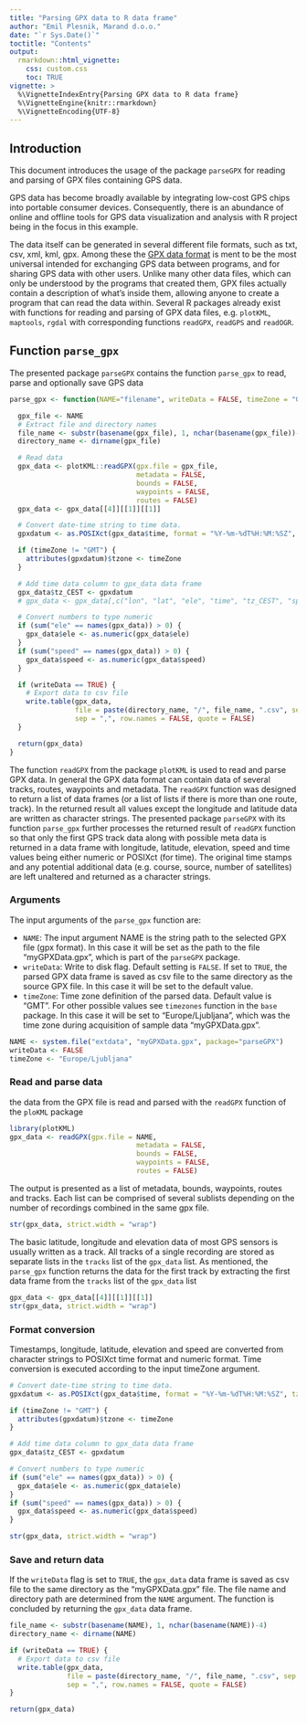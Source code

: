 ```yaml
---
title: "Parsing GPX data to R data frame"
author: "Emil Plesnik, Marand d.o.o."
date: "`r Sys.Date()`"
toctitle: "Contents"
output: 
  rmarkdown::html_vignette:
    css: custom.css
    toc: TRUE
vignette: >
  %\VignetteIndexEntry{Parsing GPX data to R data frame}
  %\VignetteEngine{knitr::rmarkdown}
  %\VignetteEncoding{UTF-8}
---
```


## Introduction 

This document introduces the usage of the package `parseGPX` for reading and parsing of GPX files containing GPS data.

GPS data has become broadly available by integrating low-cost GPS chips into portable consumer devices. Consequently, there is an abundance of online and offline tools for GPS data visualization and analysis with R project being in the focus in this example. 

The data itself can be generated in several different file formats, such as txt, csv, xml, kml, gpx. Among these the [GPX data format](http://www.topografix.com/gpx.asp) is ment to be the most universal intended for exchanging GPS data between programs, and for sharing GPS data with other users. Unlike many other data files, which can only be understood by the programs that created them, GPX files actually contain a description of what's inside them, allowing anyone to create a program that can read the data within. Several R packages already exist with functions for reading and parsing of GPX data files, e.g. `plotKML`, `maptools`, `rgdal` with corresponding functions `readGPX`, `readGPS` and `readOGR`. 

## Function `parse_gpx`

The presented package `parseGPX` contains the function `parse_gpx` to read, parse and optionally save GPS data

```r
parse_gpx <- function(NAME="filename", writeData = FALSE, timeZone = "GMT") {

  gpx_file <- NAME
  # Extract file and directory names
  file_name <- substr(basename(gpx_file), 1, nchar(basename(gpx_file))-4)
  directory_name <- dirname(gpx_file)

  # Read data
  gpx_data <- plotKML::readGPX(gpx.file = gpx_file,
                               metadata = FALSE,
                               bounds = FALSE,
                               waypoints = FALSE,
                               routes = FALSE)
  gpx_data <- gpx_data[[4]][[1]][[1]]

  # Convert date-time string to time data.
  gpxdatum <- as.POSIXct(gpx_data$time, format = "%Y-%m-%dT%H:%M:%SZ", tz="GMT")

  if (timeZone != "GMT") {
    attributes(gpxdatum)$tzone <- timeZone
  }

  # Add time data column to gpx_data data frame
  gpx_data$tz_CEST <- gpxdatum
  # gpx_data <- gpx_data[,c("lon", "lat", "ele", "time", "tz_CEST", "speed")]

  # Convert numbers to type numeric
  if (sum("ele" == names(gpx_data)) > 0) {
    gpx_data$ele <- as.numeric(gpx_data$ele)
  }
  if (sum("speed" == names(gpx_data)) > 0) {
    gpx_data$speed <- as.numeric(gpx_data$speed)
  }

  if (writeData == TRUE) {
    # Export data to csv file
    write.table(gpx_data,
                file = paste(directory_name, "/", file_name, ".csv", sep = ""),
                sep = ",", row.names = FALSE, quote = FALSE)
  }

  return(gpx_data)
}
```


The function `readGPX` from the package `plotKML` is used to read and parse GPX data. In general the GPX data format can contain data of several tracks, routes, waypoints and metadata. The `readGPX` function was designed to return a list of data frames (or a list of lists if there is more than one route, track). In the returned result all values except the longitude and latitude data are written as character strings. The presented package `parseGPX` with its function `parse_gpx` further processes the returned result of `readGPX` function so that only the first GPS track data along with possible meta data is returned in a data frame with longitude, latitude, elevation, speed and time values being either numeric or POSIXct (for time). The original time stamps and any potential additional data (e.g. course, source, number of satellites) are left unaltered and returned as a character strings. 

### Arguments 

The input arguments of the `parse_gpx` function are: 

- `NAME`: The input argument NAME is the string path to the selected GPX file (gpx format). In this case it will be set as the path to the file "myGPXData.gpx", which is part of the `parseGPX` package. 
- `writeData`: Write to disk flag. Default setting is `FALSE`. If set to `TRUE`, the parsed GPX data frame is saved as csv file to the same directory as the source GPX file. In this case it will be set to the default value.
- `timeZone`: Time zone definition of the parsed data. Default value is "GMT". For other possible values see `timezones` function in the `base` package. In this case it will be set to "Europe/Ljubljana", which was the time zone during acquisition of sample data "myGPXData.gpx". 

```r
NAME <- system.file("extdata", "myGPXData.gpx", package="parseGPX")
writeData <- FALSE
timeZone <- "Europe/Ljubljana"
```


### Read and parse data 

the data from the GPX file is read and parsed with the `readGPX` function of the `ploKML` package 

```r
library(plotKML)
gpx_data <- readGPX(gpx.file = NAME,
                               metadata = FALSE,
                               bounds = FALSE,
                               waypoints = FALSE,
                               routes = FALSE)
```

The output is presented as a list of metadata, bounds, waypoints, routes and tracks. Each list can be comprised of several sublists depending on the number of recordings combined in the same gpx file. 

```r
str(gpx_data, strict.width = "wrap")
```

The basic latitude, longitude and elevation data of most GPS sensors is usually written as a track. All tracks of a single recording are stored as separate lists in the `tracks` list of the `gpx_data` list. As mentioned, the `parse_gpx` function returns the data for the first track by extracting the first data frame from the `tracks` list of the `gpx_data` list   

```r
gpx_data <- gpx_data[[4]][[1]][[1]]
str(gpx_data, strict.width = "wrap")
```


### Format conversion

Timestamps, longitude, latitude, elevation and speed are converted from character strings to POSIXct time format and numeric format. Time conversion is executed according to the input timeZone argument. 

```r
# Convert date-time string to time data.
gpxdatum <- as.POSIXct(gpx_data$time, format = "%Y-%m-%dT%H:%M:%SZ", tz="GMT")

if (timeZone != "GMT") {
  attributes(gpxdatum)$tzone <- timeZone
}

# Add time data column to gpx_data data frame
gpx_data$tz_CEST <- gpxdatum

# Convert numbers to type numeric
if (sum("ele" == names(gpx_data)) > 0) {
  gpx_data$ele <- as.numeric(gpx_data$ele)
}
if (sum("speed" == names(gpx_data)) > 0) {
  gpx_data$speed <- as.numeric(gpx_data$speed)
}

str(gpx_data, strict.width = "wrap")
```


### Save and return data

If the `writeData` flag is set to `TRUE`, the `gpx_data` data frame is saved as csv file to the same directory as the "myGPXData.gpx" file. The file name and directory path are determined from the `NAME` argument. The function is concluded by returning the `gpx_data` data frame. 

```r
file_name <- substr(basename(NAME), 1, nchar(basename(NAME))-4)
directory_name <- dirname(NAME)

if (writeData == TRUE) {
  # Export data to csv file
  write.table(gpx_data,
              file = paste(directory_name, "/", file_name, ".csv", sep = ""),
              sep = ",", row.names = FALSE, quote = FALSE)
}

return(gpx_data)
```

